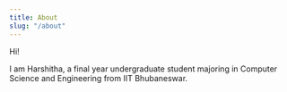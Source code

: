 ```yaml
---
title: About
slug: "/about"
---
```


Hi!

I am Harshitha, a final year undergraduate student
majoring in Computer Science and Engineering
from IIT Bhubaneswar.
